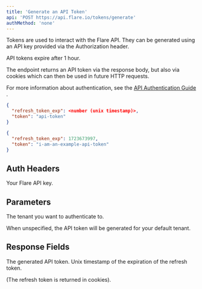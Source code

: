 ```yaml
---
title: 'Generate an API Token'
api: 'POST https://api.flare.io/tokens/generate'
authMethod: 'none'
---
```



Tokens are used to interact with the Flare API.
They can be generated using an API key provided via the Authorization header.

API tokens expire after 1 hour.

The endpoint returns an API token via the response body, but also via cookies which can then be used in future HTTP requests.

For more information about authentication, see the
[API Authentication Guide <Icon icon="book" size={16} />](/introduction/authentication/).

<ResponseExample>

```json Response Schema
{
  "refresh_token_exp": <number (unix timestamp)>,
  "token": "api-token"
}
```

```json Response Example
{
  "refresh_token_exp": 1723673997,
  "token": "i-am-an-example-api-token"
}
```

</ResponseExample>

## Auth Headers

<ParamField header="Authorization" type="string" required>
  Your Flare API key.
</ParamField>

## Parameters

<ParamField body="tenant_id" type="number">
  The tenant you want to authenticate to.
  
  When unspecified, the API token will be generated for your default tenant.
</ParamField>

## Response Fields

<ResponseField name="token" type="string">
  The generated API token.
</ResponseField>

<ResponseField name="refresh_token_exp" type="number">
  Unix timestamp of the expiration of the refresh token.
  
  (The refresh token is returned in cookies).
</ResponseField>

